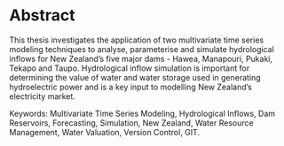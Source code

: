 # Abstract {.unnumbered}

This thesis investigates the application of two multivariate time series modeling techniques to analyse, parameterise and simulate hydrological inflows for New Zealand's five major dams - Hawea, Manapouri, Pukaki, Tekapo and Taupo. Hydrological inflow simulation is important for determining the value of water and water storage used in generating hydroelectric power and is a key input to modelling New Zealand's electricity market.

Keywords: Multivariate Time Series Modeling, Hydrological Inflows, Dam Reservoirs, Forecasting, Simulation, New Zealand, Water Resource Management, Water Valuation, Version Control, GIT.

